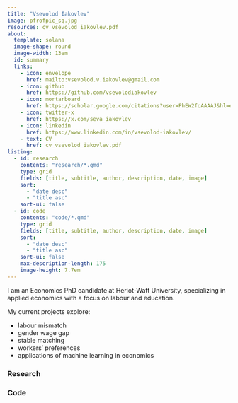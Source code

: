 ```yaml
---
title: "Vsevolod Iakovlev"
image: pfrofpic_sq.jpg
resources: cv_vsevolod_iakovlev.pdf
about:
  template: solana
  image-shape: round
  image-width: 13em
  id: summary
  links:
    - icon: envelope
      href: mailto:vsevolod.v.iakovlev@gmail.com
    - icon: github
      href: https://github.com/vsevolodiakovlev
    - icon: mortarboard
      href: https://scholar.google.com/citations?user=PhEW2foAAAAJ&hl=en)
    - icon: twitter-x
      href: https://x.com/seva_iakovlev
    - icon: linkedin
      href: https://www.linkedin.com/in/vsevolod-iakovlev/
    - text: CV
      href: cv_vsevolod_iakovlev.pdf
listing: 
  - id: research
    contents: "research/*.qmd"
    type: grid
    fields: [title, subtitle, author, description, date, image]
    sort:
      - "date desc"
      - "title asc"
    sort-ui: false
  - id: code
    contents: "code/*.qmd"
    type: grid
    fields: [title, subtitle, author, description, date, image]
    sort:
      - "date desc"
      - "title asc"
    sort-ui: false
    max-description-length: 175
    image-height: 7.7em
---
```


:::{#summary}
I am an Economics PhD candidate at Heriot-Watt University, 
specializing in applied economics with a 
focus on labour and education. 

My current projects explore:

* labour mismatch 
* gender wage gap 
* stable matching
* workers' preferences
* applications of machine learning in economics
:::

### Research

:::{#research}
:::

### Code